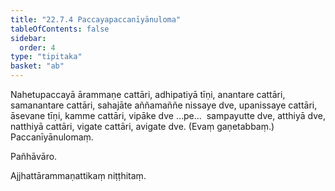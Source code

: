 ```yaml
---
title: "22.7.4 Paccayapaccanīyānuloma"
tableOfContents: false
sidebar:
  order: 4
type: "tipitaka"
basket: "ab"
---
```



<DynamicBreadcrumb />

<Division number="28">

<Paragraph number="2927">
Nahetupaccayā ārammaṇe cattāri, adhipatiyā tīṇi, anantare cattāri, samanantare cattāri, sahajāte aññamaññe nissaye dve, upanissaye cattāri, āsevane tīṇi, kamme cattāri, vipāke dve …pe…  sampayutte dve, atthiyā dve, natthiyā cattāri, vigate cattāri, avigate dve. (Evaṃ gaṇetabbaṃ.)

</Paragraph>
</Division>

<Paragraph number="2928" type="center">
Paccanīyānulomaṃ.

  
Pañhāvāro.



</Paragraph>

<Paragraph number="2929" type="center">
Ajjhattārammaṇattikaṃ niṭṭhitaṃ.
</Paragraph>